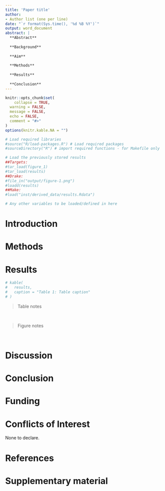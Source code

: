 ```yaml
---
title: 'Paper title'
author:
- Author list (one per line)
date: "`r format(Sys.time(), '%d %B %Y')`"
output: word_document
abstract: |
  **Abstract**
  
  **Background**
  
  **Aim**
  
  **Methods**
  
  **Results**
  
  **Conclusion**
---
```


```r
knitr::opts_chunk$set(  
	collapse = TRUE,
  warning = FALSE,
  message = FALSE,
  echo = FALSE,
  comment = "#>"
)
options(knitr.kable.NA = "")

# Load required libraries
#source("R/load-packages.R") # Load required packages
#sourceDirectory("R") # import required functions - for Makefile only
```

```r
# Load the previously stored results
##Targets:
#tar_load(figure_1)
#tar_load(results)
##Drake:
#file_in("output/figure-1.png")
#loadd(results)
##Make:
#load("inst/derived_data/results.Rdata")

# Any other variables to be loaded/defined in here
```

# Introduction

# Methods

# Results

```r
# kable(
#   results,
#   caption = "Table 1: Table caption"
# )
```

> Table notes

<br>

<!-- ![Figure 1: Figure caption](../../output/figure-1.png) -->

> Figure notes

<br>

# Discussion

# Conclusion

# Funding

# Conflicts of Interest

None to declare.

# References
<!-- The following line ensures the references appear here for the MS Word or HTML output files, rather than right at the end of the document (this will not work for PDF files):  -->
<div id="refs"></div>

# Supplementary material
